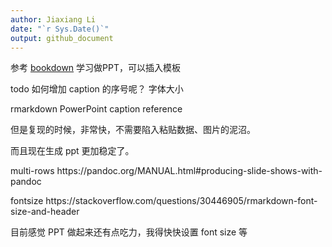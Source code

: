 ```yaml
---
author: Jiaxiang Li
date: "`r Sys.Date()`"
output: github_document
---
```


参考 [bookdown](https://bookdown.org/yihui/rmarkdown/powerpoint-presentation.html)
学习做PPT，可以插入模板

todo 如何增加 caption 的序号呢？
字体大小

rmarkdown PowerPoint caption reference

但是复现的时候，非常快，不需要陷入粘贴数据、图片的泥沼。

而且现在生成 ppt 更加稳定了。

multi-rows
https://pandoc.org/MANUAL.html#producing-slide-shows-with-pandoc

fontsize
https://stackoverflow.com/questions/30446905/rmarkdown-font-size-and-header

目前感觉 PPT 做起来还有点吃力，我得快快设置 font size 等